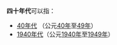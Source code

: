 '''四十年代'''可以指：
*[[40年代|40年代]] （公元[[40年|40年]]至[[49年|49年]]）
*[[1940年代|1940年代]]（公元[[1940年|1940年]]至[[1949年|1949年]]）

{{disambig|Cat=四字消歧义}}
